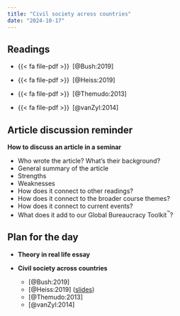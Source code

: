 ```yaml
---
title: "Civil society across countries"
date: "2024-10-17"
---
```


## Readings

- {{< fa file-pdf >}}&ensp;[@Bush:2019]

- {{< fa file-pdf >}}&ensp;[@Heiss:2019]

- {{< fa file-pdf >}}&ensp;[@Themudo:2013]

- {{< fa file-pdf >}}&ensp;[@vanZyl:2014]


::: {.content-hidden}

## Article discussion reminder

**How to discuss an article in a seminar**

- Who wrote the article? What’s their background?
- General summary of the article
- Strengths
- Weaknesses
- How does it connect to other readings?
- How does it connect to the broader course themes?
- How does it connect to current events?
- What does it add to our Global Bureaucracy Toolkit^™^?


## Plan for the day

- **Theory in real life essay**

- **Civil society across countries**

  - [@Bush:2019]
  - [@Heiss:2019] ([slides](/files/slides/pmap8201f19_ngos-authoritarianism.pdf))
  - [@Themudo:2013]
  - [@vanZyl:2014]

:::

